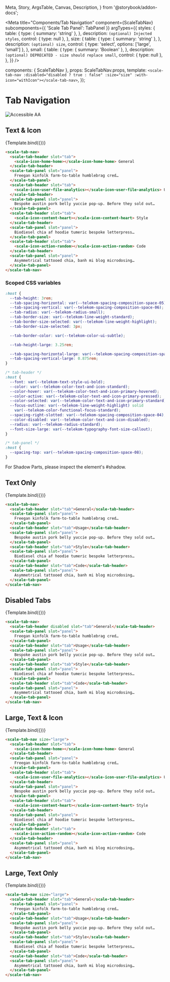   Meta,
  Story,
  ArgsTable,
  Canvas,
  Description,
} from '@storybook/addon-docs';

<Meta
  title="Components/Tab Navigation"
  component={ScaleTabNav}
  subcomponents={{ 'Scale Tab Panel': TabPanel }}
  argTypes={{
    styles: {
      table: {
        type: { summary: 'string' },
      },
      description: `(optional) Injected styles`,
      control: { type: null },
    },
    size: {
      table: {
        type: { summary: 'string' },
      },
      description: `(optional) size`,
      control: { type: 'select', options: ['large', 'small'] },
    },
    small: {
      table: {
        type: { summary: 'Boolean' },
      },
      description: `(optional) DEPRECATED - size should replace small`,
      control: { type: null },
    },
  }}
/>

  components: { ScaleTabNav },
  props: ScaleTabNav.props,
  template: `
    <scale-tab-nav :disabled="disabled ? true : false" :size="size" :with-icon="withIcon"></scale-tab-nav>
  `,
});

<div
  style={{
    display: 'inline-flex',
    alignItems: 'center',
    justifyContent: 'space-between',
    width: '100%',
  }}
>
  <h1>Tab Navigation</h1>
  <img src="assets/aa.png" alt="Accessible AA" />
</div>

## Text & Icon

<Canvas withSource="none">
  <Story name="Text & Icon" args={{ size: 'small' }}>
    {Template.bind({})}
  </Story>
</Canvas>

<ArgsTable story="Text & Icon" />

```html
<scale-tab-nav>
  <scale-tab-header slot="tab">
    <scale-icon-home-home></scale-icon-home-home> General
  </scale-tab-header>
  <scale-tab-panel slot="panel">
    Freegan kinfolk farm-to-table humblebrag cred…
  </scale-tab-panel>
  <scale-tab-header slot="tab">
    <scale-icon-user-file-analytics></scale-icon-user-file-analytics> Usage
  </scale-tab-header>
  <scale-tab-panel slot="panel">
    Bespoke austin pork belly yuccie pop-up. Before they sold out…
  </scale-tab-panel>
  <scale-tab-header slot="tab">
    <scale-icon-content-heart></scale-icon-content-heart> Style
  </scale-tab-header>
  <scale-tab-panel slot="panel">
    Biodiesel chia af hoodie tumeric bespoke letterpress…
  </scale-tab-panel>
  <scale-tab-header slot="tab">
    <scale-icon-action-random></scale-icon-action-random> Code
  </scale-tab-header>
  <scale-tab-panel slot="panel">
    Asymmetrical tattooed chia, banh mi blog microdosing…
  </scale-tab-panel>
</scale-tab-nav>
```

### Scoped CSS variables

```css
:host {
  --tab-height: 3rem;
  --tab-spacing-horizontal: var(--telekom-spacing-composition-space-05);
  --tab-spacing-vertical: var(--telekom-spacing-composition-space-06);
  --tab-radius: var(--telekom-radius-small);
  --tab-border-size: var(--telekom-line-weight-standard);
  --tab-border-size-selected: var(--telekom-line-weight-highlight);
  --tab-border-size-selected: 3px;

  --tab-border-color: var(--telekom-color-ui-subtle);

  --tab-height-large: 3.25rem;

  --tab-spacing-horizontal-large: var(--telekom-spacing-composition-space-06);
  --tab-spacing-vertical-large: 0.875rem;
}

/* tab-header */
:host {
  --font: var(--telekom-text-style-ui-bold);
  --color: var(--telekom-color-text-and-icon-standard);
  --color-hover: var(--telekom-color-text-and-icon-primary-hovered);
  --color-active: var(--telekom-color-text-and-icon-primary-pressed);
  --color-selected: var(--telekom-color-text-and-icon-primary-standard);
  --focus-outline: var(--telekom-line-weight-highlight) solid
    var(--telekom-color-functional-focus-standard);
  --spacing-right-slotted: var(--telekom-spacing-composition-space-04);
  --color-disabled: var(--telekom-color-text-and-icon-disabled);
  --radius: var(--telekom-radius-standard);
  --font-size-large: var(--telekom-typography-font-size-callout);
}

/* tab-panel */
:host {
  --spacing-top: var(--telekom-spacing-composition-space-08);
}
```

For Shadow Parts, please inspect the element's #shadow.

## Text Only

<Canvas withSource="none">
  <Story name="Text Only" args={{ withIcon: false, size: 'small' }}>
    {Template.bind({})}
  </Story>
</Canvas>

```html
<scale-tab-nav>
  <scale-tab-header slot="tab">General</scale-tab-header>
  <scale-tab-panel slot="panel">
    Freegan kinfolk farm-to-table humblebrag cred…
  </scale-tab-panel>
  <scale-tab-header slot="tab">Usage</scale-tab-header>
  <scale-tab-panel slot="panel">
    Bespoke austin pork belly yuccie pop-up. Before they sold out…
  </scale-tab-panel>
  <scale-tab-header slot="tab">Style</scale-tab-header>
  <scale-tab-panel slot="panel">
    Biodiesel chia af hoodie tumeric bespoke letterpress…
  </scale-tab-panel>
  <scale-tab-header slot="tab">Code</scale-tab-header>
  <scale-tab-panel slot="panel">
    Asymmetrical tattooed chia, banh mi blog microdosing…
  </scale-tab-panel>
</scale-tab-nav>
```

## Disabled Tabs

<Canvas withSource="none">
  <Story
    name="Disabled Tabs"
    args={{ disabled: true, withIcon: false, size: 'small' }}
  >
    {Template.bind({})}
  </Story>
</Canvas>

```html
<scale-tab-nav>
  <scale-tab-header disabled slot="tab">General</scale-tab-header>
  <scale-tab-panel slot="panel">
    Freegan kinfolk farm-to-table humblebrag cred…
  </scale-tab-panel>
  <scale-tab-header slot="tab">Usage</scale-tab-header>
  <scale-tab-panel slot="panel">
    Bespoke austin pork belly yuccie pop-up. Before they sold out…
  </scale-tab-panel>
  <scale-tab-header slot="tab">Style</scale-tab-header>
  <scale-tab-panel slot="panel">
    Biodiesel chia af hoodie tumeric bespoke letterpress…
  </scale-tab-panel>
  <scale-tab-header slot="tab">Code</scale-tab-header>
  <scale-tab-panel slot="panel">
    Asymmetrical tattooed chia, banh mi blog microdosing…
  </scale-tab-panel>
</scale-tab-nav>
```

## Large, Text & Icon

<Canvas withSource="none">
  <Story name="Large, Text & Icon" args={{ size: 'large' }}>
    {Template.bind({})}
  </Story>
</Canvas>

```html
<scale-tab-nav size="large">
  <scale-tab-header slot="tab">
    <scale-icon-home-home></scale-icon-home-home> General
  </scale-tab-header>
  <scale-tab-panel slot="panel">
    Freegan kinfolk farm-to-table humblebrag cred…
  </scale-tab-panel>
  <scale-tab-header slot="tab">
    <scale-icon-user-file-analytics></scale-icon-user-file-analytics> Usage
  </scale-tab-header>
  <scale-tab-panel slot="panel">
    Bespoke austin pork belly yuccie pop-up. Before they sold out…
  </scale-tab-panel>
  <scale-tab-header slot="tab">
    <scale-icon-content-heart></scale-icon-content-heart> Style
  </scale-tab-header>
  <scale-tab-panel slot="panel">
    Biodiesel chia af hoodie tumeric bespoke letterpress…
  </scale-tab-panel>
  <scale-tab-header slot="tab">
    <scale-icon-action-random></scale-icon-action-random> Code
  </scale-tab-header>
  <scale-tab-panel slot="panel">
    Asymmetrical tattooed chia, banh mi blog microdosing…
  </scale-tab-panel>
</scale-tab-nav>
```

## Large, Text Only

<Canvas withSource="none">
  <Story name="Large, Text Only" args={{ size: 'large', withIcon: false }}>
    {Template.bind({})}
  </Story>
</Canvas>

```html
<scale-tab-nav size="large">
  <scale-tab-header slot="tab">General</scale-tab-header>
  <scale-tab-panel slot="panel">
    Freegan kinfolk farm-to-table humblebrag cred…
  </scale-tab-panel>
  <scale-tab-header slot="tab">Usage</scale-tab-header>
  <scale-tab-panel slot="panel">
    Bespoke austin pork belly yuccie pop-up. Before they sold out…
  </scale-tab-panel>
  <scale-tab-header slot="tab">Style</scale-tab-header>
  <scale-tab-panel slot="panel">
    Biodiesel chia af hoodie tumeric bespoke letterpress…
  </scale-tab-panel>
  <scale-tab-header slot="tab">Code</scale-tab-header>
  <scale-tab-panel slot="panel">
    Asymmetrical tattooed chia, banh mi blog microdosing…
  </scale-tab-panel>
</scale-tab-nav>
```
